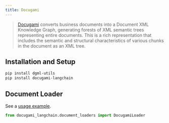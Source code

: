 ```yaml
---
title: Docugami
---
```


>[Docugami](https://docugami.com) converts business documents into a Document XML Knowledge Graph, generating forests
> of XML semantic trees representing entire documents. This is a rich representation that includes the semantic and
> structural characteristics of various chunks in the document as an XML tree.

## Installation and Setup


```bash
pip install dgml-utils
pip install docugami-langchain
```

## Document Loader

See a [usage example](/oss/javascript/integrations/document_loaders/docugami).

```python
from docugami_langchain.document_loaders import DocugamiLoader
```
